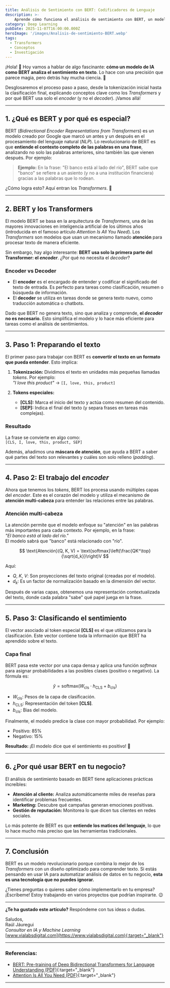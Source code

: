 ```yaml
---
title: Análisis de Sentimiento con BERT: Codificadores de Lenguaje
description: >-
    Aprende cómo funciona el análisis de sentimiento con BERT, un modelo de IA basado en Transformers. Conoce su proceso, aplicaciones prácticas y beneficios para tu negocio.
category: Deep Learning
pubDate: 2025-11-07T16:00:00.000Z
heroImage: '/images/Analisis-de-sentimiento-BERT.webp'
tags:
  - Transformers
  - Conceptos
  - Investigación
---
```


¡Hola! 👋 Hoy vamos a hablar de algo fascinante: **cómo un modelo de IA como BERT analiza el sentimiento en texto**. Lo hace con una precisión que parece magia, pero detrás hay mucha ciencia. 🌟

Desglosaremos el proceso paso a paso, desde la tokenización inicial hasta la clasificación final, explicando conceptos clave como los *Transformers* y por qué BERT usa solo el *encoder* (y no el *decoder*). ¡Vamos allá!

---

## **1. ¿Qué es BERT y por qué es especial?**  

BERT (*Bidirectional Encoder Representations from Transformers*) es un modelo creado por Google que marcó un antes y un después en el procesamiento del lenguaje natural (*NLP*). Lo revolucionario de BERT es que **entiende el contexto completo de las palabras en una frase**, analizando no solo las palabras anteriores, sino también las que vienen después. Por ejemplo:

> **Ejemplo:** En la frase: "El banco está al lado del río", BERT sabe que "banco" se refiere a un asiento (y no a una institución financiera) gracias a las palabras que lo rodean.

¿Cómo logra esto? Aquí entran los *Transformers*. 🚀

---

## **2. BERT y los Transformers**  

El modelo BERT se basa en la arquitectura de *Transformers*, una de las mayores innovaciones en inteligencia artificial de los últimos años (introducida en el famoso artículo *Attention Is All You Need*). Los *Transformers* son modelos que usan un mecanismo llamado **atención** para procesar texto de manera eficiente.

Sin embargo, hay algo interesante: **BERT usa solo la primera parte del Transformer: el *encoder***. ¿Por qué no necesita el *decoder*?  

### **Encoder vs Decoder**  
- El **encoder** es el encargado de entender y codificar el significado del texto de entrada. Es perfecto para tareas como clasificación, resumen o búsqueda de información.  
- El **decoder** se utiliza en tareas donde se genera texto nuevo, como traducción automática o chatbots.

Dado que BERT no genera texto, sino que analiza y comprende, **el *decoder* no es necesario.** Esto simplifica el modelo y lo hace más eficiente para tareas como el análisis de sentimientos.

---

## **3. Paso 1: Preparando el texto**  

El primer paso para trabajar con BERT es **convertir el texto en un formato que pueda entender**. Esto implica:  

1. **Tokenización:** Dividimos el texto en unidades más pequeñas llamadas *tokens*. Por ejemplo:  
*"I love this product"* → `[I, love, this, product]`

2. **Tokens especiales:**  
   - **[CLS]:** Marca el inicio del texto y actúa como resumen del contenido.  
   - **[SEP]:** Indica el final del texto (y separa frases en tareas más complejas).

### Resultado  
La frase se convierte en algo como:  
`[CLS, I, love, this, product, SEP]`  

Además, añadimos una **máscara de atención**, que ayuda a BERT a saber qué partes del texto son relevantes y cuáles son solo relleno (*padding*).

---

## **4. Paso 2: El trabajo del *encoder***  

Ahora que tenemos los *tokens*, BERT los procesa usando múltiples capas del *encoder*. Este es el corazón del modelo y utiliza el mecanismo de **atención multi-cabeza** para entender las relaciones entre las palabras.

### Atención multi-cabeza  
La atención permite que el modelo enfoque su "atención" en las palabras más importantes para cada contexto. Por ejemplo, en la frase:  
*"El banco está al lado del río."*  
El modelo sabrá que "banco" está relacionado con "río".

$$ \text{Atención}(Q, K, V) = \text{softmax}\left(\frac{QK^\top}{\sqrt{d_k}}\right)V $$

Aquí:
- $Q$, $K$, $V$: Son proyecciones del texto original (creadas por el modelo).
- $d_k$: Es un factor de normalización basado en la dimensión del vector.



Después de varias capas, obtenemos una representación contextualizada del texto, donde cada palabra "sabe" qué papel juega en la frase.

---

## **5. Paso 3: Clasificando el sentimiento**  

El vector asociado al token especial **[CLS]** es el que utilizamos para la clasificación. Este vector contiene toda la información que BERT ha aprendido sobre el texto.  

### Capa final
BERT pasa este vector por una capa densa y aplica una función *softmax* para asignar probabilidades a las posibles clases (positivo o negativo). La fórmula es:

$$ \hat{y} = \text{softmax}(W_{\text{cls}} \cdot h_{\text{CLS}} + b_{\text{cls}}) $$

- $W_{\text{cls}}$: Pesos de la capa de clasificación.
- $h_{\text{CLS}}$: Representación del token **[CLS]**.
- $b_{\text{cls}}$: Bias del modelo.

Finalmente, el modelo predice la clase con mayor probabilidad. Por ejemplo:  
- Positivo: 85%  
- Negativo: 15%  

**Resultado:** ¡El modelo dice que el sentimiento es positivo! 🎉

---

## **6. ¿Por qué usar BERT en tu negocio?**  

El análisis de sentimiento basado en BERT tiene aplicaciones prácticas increíbles:  
- **Atención al cliente:** Analiza automáticamente miles de reseñas para identificar problemas frecuentes.  
- **Marketing:** Descubre qué campañas generan emociones positivas.  
- **Gestión de reputación:** Monitorea lo que dicen tus clientes en redes sociales.  

Lo más potente de BERT es que **entiende los matices del lenguaje**, lo que lo hace mucho más preciso que las herramientas tradicionales.

---

## **7. Conclusión**  

BERT es un modelo revolucionario porque combina lo mejor de los *Transformers* con un diseño optimizado para comprender texto. Si estás pensando en usar IA para automatizar análisis de datos en tu negocio, **esta es una tecnología que no puedes ignorar.**

¿Tienes preguntas o quieres saber cómo implementarlo en tu empresa? ¡Escríbeme! Estoy trabajando en varios proyectos que podrían inspirarte. 😉

---

**¿Te ha gustado este artículo?** Respóndeme con tus ideas o dudas.  

Saludos,  
Raúl Jáuregui  
*Consultor en IA y Machine Learning*  
[www.vialabsdigital.com](https://www.vialabsdigital.com){:target="_blank"}  

--- 

### **Referencias:**  
- [BERT: Pre-training of Deep Bidirectional Transformers for Language Understanding (PDF)](https://arxiv.org/pdf/1810.04805.pdf){:target="_blank"}  
- [Attention Is All You Need (PDF)](https://arxiv.org/pdf/1706.03762.pdf){:target="_blank"}  

---
